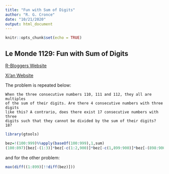 ```yaml
---
title: "Fun with Sum of Digits"
author: "R. G. Cronce"
date: "10/21/2020"
output: html_document
---
```


```r
knitr::opts_chunk$set(echo = TRUE)
```

## Le Monde 1129: Fun with Sum of Digits

[R-Bloggers Website](https://www.r-bloggers.com/2020/02/le-monde-puzzle-1129)

[Xi'an Website](https://xianblog.wordpress.com/2020/02/10/le-monde-puzzle-1129/)

The problem is repeated below:

    When the three consecutive numbers 110, 111 and 112, they all are multiples
    of the sum of their digits. Are there 4 consecutive numbers with three digits
    like this? A contrario, does there exist 17 consecutive numbers with three
    digits such that they cannot be divided by the sum of their digits? 18?



```r
library(gtools)

bez=!(100:999)%%apply(baseOf(100:999),1,sum)
(100:897)[bez[-(1:3)]*bez[-c(1:2,900)]*bez[-c(1,899:900)]*bez[-(898:900)]==1]
```

and for the other problem:

```r
max(diff((1:899)[!!diff(bez)]))
```